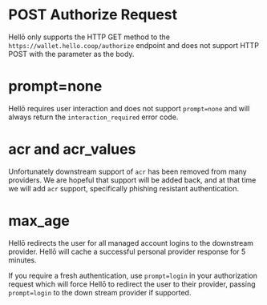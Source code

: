 
# POST Authorize Request

Hellō only supports the HTTP GET method to the `https://wallet.hello.coop/authorize` endpoint and does not support HTTP POST with the parameter as the body. 

# prompt=none

Hellō requires user interaction and does not support `prompt=none` and will always return the `interaction_required` error code. 

# acr and acr_values

Unfortunately downstream support of `acr` has been removed from many providers. We are hopeful that support will be added back, and at that time we will add `acr` support, specifically phishing resistant authentication.

# max_age

Hellō redirects the user for all managed account logins to the downstream provider. Hellō will cache a successful personal provider response for 5 minutes.

If you require a fresh authentication, use `prompt=login` in your authorization request which will force Hellō to redirect the user 
to their provider, passing `prompt=login` to the down stream provider if supported.